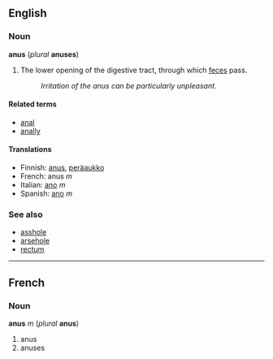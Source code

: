 == English ==
=== Noun ===
'''anus''' (''plural'' '''anuses''')

# The lower opening of the digestive tract, through which [[feces]] pass.
#: ''Irritation of the anus can be particularly unpleasant.''

==== Related terms ====
*[[anal]]
*[[anally]]

====Translations====
*Finnish: [[anus]], [[peräaukko]]
*French: anus ''m''
*Italian: [[ano#Italian|ano]] ''m''
*Spanish: [[ano#Spanish|ano]] ''m''

=== See also ===
*[[asshole]]
*[[arsehole]]
*[[rectum]]

----
==French==
===Noun===
'''anus''' ''m'' (''plural'' '''anus''')

#anus
#anuses